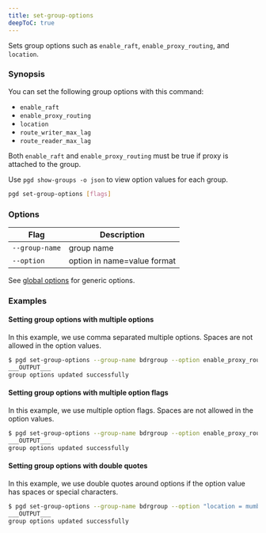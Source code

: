 ```yaml
---
title: set-group-options
deepToC: true
---
```


Sets group options such as `enable_raft`, `enable_proxy_routing`, and `location`.

### Synopsis

You can set the following group options with this command:

- `enable_raft`
- `enable_proxy_routing`
- `location`
- `route_writer_max_lag`
- `route_reader_max_lag`

Both `enable_raft` and `enable_proxy_routing` must be true if proxy is
attached to the group.

Use `pgd show-groups -o json` to view option values for each group.

```sh
pgd set-group-options [flags]
```

### Options

| Flag | Description |
| --- | --- |
| `--group-name` | group name |
| `--option` | option in name=value format |

See [global options](../command_ref#options-inherited-from-parent-commands) for generic options.

### Examples

#### Setting group options with multiple options

In this example, we use comma separated multiple options. Spaces are not allowed in the option values.

```bash
$ pgd set-group-options --group-name bdrgroup --option enable_proxy_routing=true,route_writer_max_lag=1000000
___OUTPUT___
group options updated successfully
```

#### Setting group options with multiple option flags

In this example, we use multiple option flags. Spaces are not allowed in the option values.

```bash
$ pgd set-group-options --group-name bdrgroup --option enable_proxy_routing=true --option route_writer_max_lag=1000000
___OUTPUT___
group options updated successfully
```

#### Setting group options with double quotes

In this example, we use double quotes around options if the option value has spaces or special characters.

```bash
$ pgd set-group-options --group-name bdrgroup --option "location = mumbai" --option "route_writer_max_lag = 1000000"
___OUTPUT___
group options updated successfully
```

